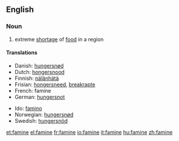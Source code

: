 ==English==
===Noun===
{{wikipedia}}

#extreme [[shortage]] of [[food]] in a region

====Translations====
{{top}}
* Danish: [[hungersnød]] {{c}}
* Dutch: [[hongersnood]] {{m}}
* Finnish: [[nälänhätä]]
* Frisian: [[hongersneed]], [[breakrapte]]
* French: famine {{f}}
* German: [[hungersnot]] {{f}}
{{mid}}
* Ido: [[famino]]
* Norwegian: [[hungersnød]] {{m}}
* Swedish: [[hungersnöd]]
{{bottom}}

[[et:famine]]
[[el:famine]]
[[fr:famine]]
[[io:famine]]
[[it:famine]]
[[hu:famine]]
[[zh:famine]]